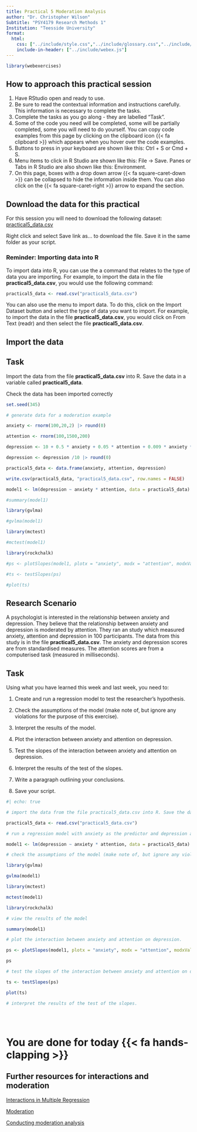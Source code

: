 ```yaml
---
title: Practical 5 Moderation Analysis
author: "Dr. Christopher Wilson"
Subtitle: "PSY4179 Research Methods 1"
Institution: "Teesside University"
format:
  html:
    css: ["../include/style.css","../include/glossary.css","../include/booktem.css", "../include/webex.css"]
    include-in-header: ["../include/webex.js"]
---
```



```r
library(webexercises)
```


::: {.callout-tip collapse="true"} 
# How to approach this practical session

1. Have RStudio open and ready to use.
1. Be sure to read the contextual information and instructions carefully. This information is necessary to complete the tasks.
1. Complete the tasks as you go along - they are labelled "Task".
1. Some of the code you need will be completed, some will be partially completed, some you will need to do yourself. You can copy code examples from this page by clicking on the clipboard icon {{< fa clipboard >}} which appears when you hover over the code examples.
1. Buttons to press in your keyboard are shown like this: <pc>Ctrl + S</pc> or <mac>Cmd + S</mac>. 
1. Menu items to click in R Studio are shown like this: <if>File -> Save</if>. Panes or Tabs in R Studio are also shown like this: <if>Environment</if>.
1. On this page, boxes with a drop down arrow {{< fa square-caret-down >}} can be collapsed to hide the information inside them. You can also click on the {{< fa square-caret-right >}} arrow to expand the section.
:::


::: {.callout-important collapse="false"}

# Download the data for this practical

For this session you will need to download the following dataset: [practical5_data.csv](practical5_data.csv)

Right click and select <if>Save link as...</if> to download the file. Save it in the same folder as your script.

### Reminder: Importing data into R

To import data into R, you can use the a command that relates to the type of data you are importing. For example, to import the data in the file **practical5_data.csv**, you would use the following command:

```r
practical5_data <- read.csv("practical5_data.csv")

```

You can also use the menu to import data. To do this, click on the <if>Import Dataset</if> button and select the type of data you want to import. For example, to import the data in the file **practical5_data.csv**, you would click on <if>From Text (readr)</if> and then select the file **practical5_data.csv**.

:::

## Import the data

::: {.callout-note}

# Task

Import the data from the file **practical5_data.csv** into R. Save the data in a variable called **practical5_data**.

Check the data has been imported correctly
:::

```r

set.seed(345)

# generate data for a moderation example

anxiety <- rnorm(100,20,2) |> round(0)

attention <- rnorm(100,1500,200)

depression <- 10 + 0.5 * anxiety + 0.05 * attention + 0.009 * anxiety * attention + rnorm(100,0,10) 

depression <- depression /10 |> round(0)

practical5_data <- data.frame(anxiety, attention, depression)

write.csv(practical5_data, "practical5_data.csv", row.names = FALSE)

model1 <- lm(depression ~ anxiety * attention, data = practical5_data)

#summary(model1)

library(gvlma)

#gvlma(model1)

library(mctest)

#mctest(model1)

library(rockchalk)

#ps <- plotSlopes(model1, plotx = "anxiety", modx = "attention", modxVals = "std.dev", xlab = "Anxiety", ylab = "Depression", main = "Moderation of Anxiety on Depression by Attention")

#ts <- testSlopes(ps)

#plot(ts)

```




## Research Scenario

A psychologist is interested in the relationship between anxiety and depression. They believe that the relationship between anxiety and depression is moderated by attention. They ran an study which measured anxiety, attention and depression in 100 participants. The data from this study is in the file **practical5_data.csv**. The anxiety and depression scores are from standardised measures. The attention scores are from a computerised task (measured in milliseconds). 

::: {.callout-note}

# Task

Using what you have learned this week and last week, you need to:

1. Create and run a regression model to test the researcher's hypothesis.

1. Check the assumptions of the model (make note of, but ignore any violations for the purpose of this exercise).

1. Interpret the results of the model.

1. Plot the interaction between anxiety and attention on depression.

1. Test the slopes of the interaction between anxiety and attention on depression.

1. Interpret the results of the test of the slopes.

1. Write a paragraph outlining your conclusions.

1. Save your script.
:::



```r
#| echo: true

# import the data from the file practical5_data.csv into R. Save the data in a variable called practical5_data.

practical5_data <- read.csv("practical5_data.csv")

# run a regression model with anxiety as the predictor and depression as the outcome. attention is the moderator

model1 <- lm(depression ~ anxiety * attention, data = practical5_data)

# check the assumptions of the model (make note of, but ignore any violations for the purpose of this exercise).

library(gvlma)

gvlma(model1)

library(mctest)

mctest(model1)

library(rockchalk)

# view the results of the model

summary(model1)

# plot the interaction between anxiety and attention on depression.

ps <- plotSlopes(model1, plotx = "anxiety", modx = "attention", modxVals = "std.dev", xlab = "Anxiety", ylab = "Depression", main = "Moderation of Anxiety on Depression by Attention")

ps

# test the slopes of the interaction between anxiety and attention on depression.

ts <- testSlopes(ps)

plot(ts)

# interpret the results of the test of the slopes.





```

# You are done for today {{< fa hands-clapping >}}

::: {.callout-tip collapse="true"}
# Further resources for interactions and moderation

[Interactions in Multiple Regression](https://christopherjwilson.github.io/APRM23/multipleRegression.html#all-predictors-at-once-testing-interactions)

[Moderation](https://christopherjwilson.github.io/APRM23/moderation.html)

[Conducting moderation analysis](https://www.youtube.com/watch?v=BR050BbER6s&ab_channel=StatisticsofDOOM)

:::




